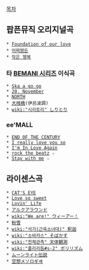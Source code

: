 [[목차]]

== 팝픈뮤직 오리지널곡 ==
 * [[Foundation of our love]] 
 * [[どうなっちゃったって|어찌됐든]]
 * [[작은 행복]]

=== 타 [[BEMANI 시리즈]] 이식곡 ===
 * [[Ska a go go]]
 * [[20, November]]
 * [[NORTH]]
 * [[大桟橋]](伊呂波調)
 * [[wiki:"시리토리" しりとり]]

=== ee'MALL ===
 * [[END OF THE CENTURY]]
 * [[I really love you so]]
 * [[I'm In Love Again]]
 * [[rock the beatz]] ☆
 * [[Stay with me]] ☆

== 라이센스곡 ==
 * [[CAT'S EYE]]
 * [[Love so sweet]]
 * [[Lovin' Life]]
 * [[アルクアラウンド]]
 * [[wiki:"We are!" ウィーアー！]]
 * [[粉雪]]
 * [[wiki:"석가(근육소녀대)" 釈迦]]
 * [[wiki:"소바카스" そばかす]]
 * [[wiki:"천체관측" 天体観測]]
 * [[wiki:"폴리리듬#s-2" ポリリズム]]
 * [[문 라이트 전설|ムーンライト伝説]]
 * [[空想メソロギヰ]]
